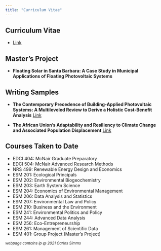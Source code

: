 ```yaml
---
title: "Curriculum Vitae"
---
```


## Curriculum Vitae

- [Link](Simms_CV.pdf)

## Master's Project

- **Floating Solar in Santa Barbara: A Case Study in Municipal Applications of Floating Photovoltaic Systems**

## Writing Samples

- **The Contemporary Precedence of Building-Applied Photovoltaic Systems: A Multileveled Review to Derive a Holistic Cost-Benefit Analysis** [Link](Simms_UofI_Undergraduate_Thesis.pdf)

- **The African Union’s Adaptability and Resiliency to Climate Change and Associated Population Displacement** [Link](Simms_UofI_Undergraduate_Issue_Brief.pdf)

## Courses Taken to Date

- EDCI 404: McNair Graduate Preparatory
- EDCI 504: McNair Advanced Research Methods
- NRS 499: Renewable Energy Design and Economics
- ESM 201: Ecological Principals
- ESM 202: Environmental Biogeochemistry
- ESM 203: Earth System Science
- ESM 204: Economics of Environmental Management
- ESM 206: Data Analysis and Statistics
- ESM 207: Environmental Law and Policy
- ESM 210: Business and the Environment
- ESM 241: Environmental Politics and Policy
- ESM 244: Advanced Data Analysis
- ESM 256: Eco-Entrepreneurship
- ESM 261: Management of Scientific Data
- ESM 401: Group Project (Master's Project)

^*webpage contains ip @ 2021 Carlos Simms*^